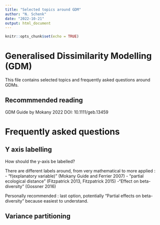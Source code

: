 ```yaml
---
title: "Selected topics around GDM"
author: "N. Schenk"
date: "2022-10-21"
output: html_document
---
```


```r
knitr::opts_chunk$set(echo = TRUE)
```

# Generalised Dissimilarity Modelling (GDM)
This file contains selected topics and frequently asked questions around GDMs.

## Recommmended reading
GDM Guide by Mokany 2022 DOI: 10.1111/geb.13459

# Frequently asked questions

## Y axis labelling
How should the y-axis be labelled?

There are different labels around, from very mathematical to more applied :
- "f(explanatory variable)" (Mokany Guide and Ferrier 2007)
- "partial ecological distance" (Fitzpatrick 2013, Fitzpatrick 2015)
-"Effect on beta-diversity" (Gossner 2016)

Personally recommended : last option, potentially "Partial effects on beta-diversity" because easiest to understand. 

## Variance partitioning

